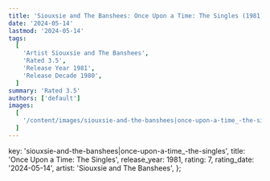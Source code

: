 ```yaml
---
title: 'Siouxsie and The Banshees: Once Upon a Time: The Singles (1981)'
date: '2024-05-14'
lastmod: '2024-05-14'
tags:
  [
    'Artist Siouxsie and The Banshees',
    'Rated 3.5',
    'Release Year 1981',
    'Release Decade 1980',
  ]
summary: 'Rated 3.5'
authors: ['default']
images:
  [
    '/content/images/siouxsie-and-the-banshees|once-upon-a-time_-the-singles.jpg',
  ]
---
```


  key: 'siouxsie-and-the-banshees|once-upon-a-time_-the-singles',
  title: 'Once Upon a Time: The Singles',
  release_year: 1981,
  rating: 7,
  rating_date: '2024-05-14',
  artist: 'Siouxsie and The Banshees',
};

<MusicRating data={data} />
